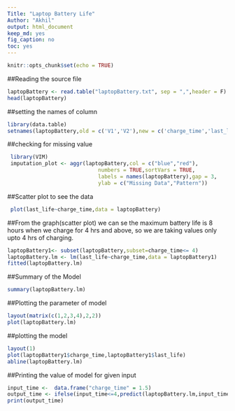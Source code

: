 ---
Title: "Laptop Battery Life"
Author: "Akhil"
output: html_document
keep_md: yes
fig_caption: no
toc: yes
---

```{r setup, include=FALSE}
knitr::opts_chunk$set(echo = TRUE)
```


##Reading the source file

```{r, echo=TRUE}
laptopBattery <- read.table("laptopBattery.txt", sep = ",",header = F)
head(laptopBattery)
```


##setting the names of column

```{r, echo=TRUE}
library(data.table)
setnames(laptopBattery,old = c('V1','V2'),new = c('charge_time','last_life'))
```


##checking for missing value

```{r, echo=TRUE}
 library(VIM)
 imputation_plot <- aggr(laptopBattery,col = c("blue","red"),
                             numbers = TRUE,sortVars = TRUE,
                             labels = names(laptopBattery),gap = 3,
                             ylab = c("Missing Data","Pattern"))
```                             


##Scatter plot to see the data

```{r, echo=TRUE}
 plot(last_life~charge_time,data = laptopBattery)
```


##From the graph(scatter plot) we can se the maximum battery life 
 is 8 hours when we charge for 4 hrs and above,
so we are taking values only upto 4 hrs of charging.


```{r,echo=TRUE}
laptopBattery1<- subset(laptopBattery,subset=charge_time<= 4)
laptopBattery.lm <- lm(last_life~charge_time,data = laptopBattery1)
fitted(laptopBattery.lm)
```
##Summary of the Model

```{r,echo=TRUE, echo=TRUE}
summary(laptopBattery.lm)
```


##Plotting the parameter of model

```{r,echo=TRUE}
layout(matrix(c(1,2,3,4),2,2))
plot(laptopBattery.lm)
```


##plotting the model 

```{r,echo=TRUE}
layout(1)
plot(laptopBattery1$charge_time,laptopBattery1$last_life)
abline(laptopBattery.lm)
```



##Printing the value of model for given input

```{r,echo=TRUE}
input_time <-  data.frame("charge_time" = 1.5)
output_time <- ifelse(input_time<=4,predict(laptopBattery.lm,input_time),8)
print(output_time)
```
